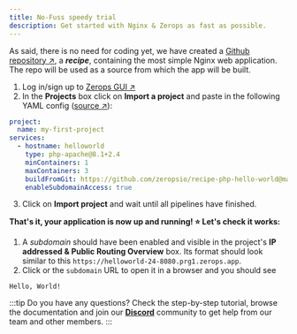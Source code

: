```yaml
---
title: No-Fuss speedy trial
description: Get started with Nginx & Zerops as fast as possible.
---
```



As said, there is no need for coding yet, we have created a [Github repository ↗](https://github.com/zeropsio/recipe-php-hello-world), a **_recipe_**, containing the most simple Nginx web application. The repo will be used as a source from which the app will be built.

1. Log in/sign up to [Zerops GUI ↗](https://app.zerops.io)
2. In the **Projects** box click on **Import a project** and paste in the following YAML config ([source ↗](https://github.com/zeropsio/recipe-php-hello-world/blob/main/import-project/description.yaml)):

```yaml
project:
  name: my-first-project
services:
  - hostname: helloworld
    type: php-apache@8.1+2.4
    minContainers: 1
    maxContainers: 3
    buildFromGit: https://github.com/zeropsio/recipe-php-hello-world@main
    enableSubdomainAccess: true
```

3. Click on **Import project** and wait until all pipelines have finished.

**That's it, your application is now up and running! :star: Let's check it works:**

1. A _subdomain_ should have been enabled and visible in the project's **IP addressed & Public Routing Overview** box. Its format should look similar to this `https://helloworld-24-8080.prg1.zerops.app`.
2. Click or the `subdomain` URL to open it in a browser and you should see

```
Hello, World!
```

:::tip
Do you have any questions? Check the step-by-step tutorial, browse the documentation and join our **[Discord](https://discord.com/invite/WDvCZ54)** community to get help from our team and other members.
:::
